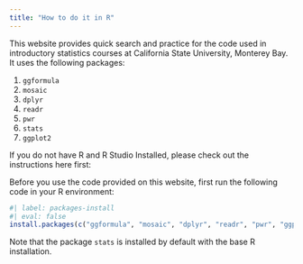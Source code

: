 ```yaml
---
title: "How to do it in R"
---
```


This website provides quick search and practice for the code used in introductory statistics courses at California State University, Monterey Bay.  It uses the following packages:  

1. `ggformula`  
2. `mosaic`  
3. `dplyr`  
4. `readr`
5. `pwr`
6. `stats`  
7. `ggplot2`

If you do not have R and R Studio Installed, please check out the instructions here first:



Before you use the code provided on this website, first run the following code in your R environment:  

```r
#| label: packages-install
#| eval: false
install.packages(c("ggformula", "mosaic", "dplyr", "readr", "pwr", "ggplot2"))
```

Note that the package `stats` is installed by default with the base R installation.
